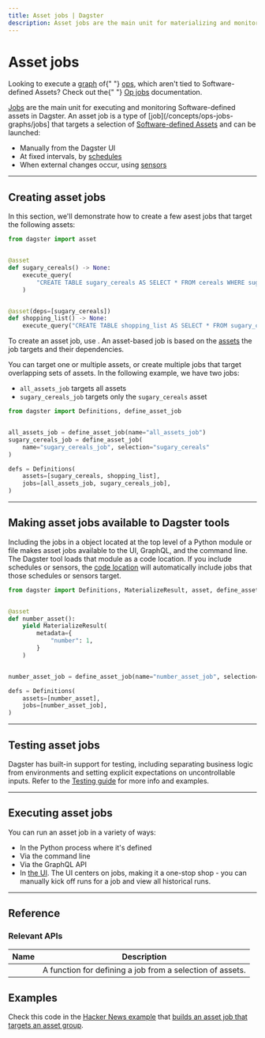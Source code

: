 ```yaml
---
title: Asset jobs | Dagster
description: Asset jobs are the main unit for materializing and monitoring Software-defined assets in Dagster.
---
```


# Asset jobs

<Note>
  Looking to execute a <a href="/concepts/ops-jobs-graphs/graphs">graph</a> of{" "}
  <a href="/concepts/ops-jobs-graphs/ops">ops</a>, which aren't tied to
  Software-defined Assets? Check out the{" "}
  <a href="/concepts/ops-jobs-graphs/op-jobs">Op jobs</a> documentation.
</Note>

[Jobs](/concepts/ops-jobs-graphs/jobs) are the main unit for executing and monitoring Software-defined assets in Dagster. An asset job is a type of \[job]\(/concepts/ops-jobs-graphs/jobs] that targets a selection of [Software-defined Assets](/concepts/assets/software-defined-assets) and can be launched:

- Manually from the Dagster UI
- At fixed intervals, by [schedules](/concepts/partitions-schedules-sensors/schedules)
- When external changes occur, using [sensors](/concepts/partitions-schedules-sensors/sensors)

---

## Creating asset jobs

In this section, we'll demonstrate how to create a few asest jobs that target the following assets:

```python file=/concepts/assets/non_argument_deps.py startafter=start_marker endbefore=end_marker
from dagster import asset


@asset
def sugary_cereals() -> None:
    execute_query(
        "CREATE TABLE sugary_cereals AS SELECT * FROM cereals WHERE sugar_grams > 10"
    )


@asset(deps=[sugary_cereals])
def shopping_list() -> None:
    execute_query("CREATE TABLE shopping_list AS SELECT * FROM sugary_cereals")
```

To create an asset job, use <PyObject object="define_asset_job" />. An asset-based job is based on the [assets](/concepts/assets/software-defined-assets) the job targets and their dependencies.

You can target one or multiple assets, or create multiple jobs that target overlapping sets of assets. In the following example, we have two jobs:

- `all_assets_job` targets all assets
- `sugary_cereals_job` targets only the `sugary_cereals` asset

```python file=/concepts/assets/build_job.py startafter=start_marker endbefore=end_marker
from dagster import Definitions, define_asset_job


all_assets_job = define_asset_job(name="all_assets_job")
sugary_cereals_job = define_asset_job(
    name="sugary_cereals_job", selection="sugary_cereals"
)

defs = Definitions(
    assets=[sugary_cereals, shopping_list],
    jobs=[all_assets_job, sugary_cereals_job],
)
```

---

## Making asset jobs available to Dagster tools

Including the jobs in a <PyObject object="Definitions"/> object located at the top level of a Python module or file makes asset jobs available to the UI, GraphQL, and the command line. The Dagster tool loads that module as a code location. If you include schedules or sensors, the [code location](/concepts/code-locations) will automatically include jobs that those schedules or sensors target.

```python file=/concepts/assets/jobs_to_definitions.py
from dagster import Definitions, MaterializeResult, asset, define_asset_job


@asset
def number_asset():
    yield MaterializeResult(
        metadata={
            "number": 1,
        }
    )


number_asset_job = define_asset_job(name="number_asset_job", selection="number_asset")

defs = Definitions(
    assets=[number_asset],
    jobs=[number_asset_job],
)
```

---

## Testing asset jobs

Dagster has built-in support for testing, including separating business logic from environments and setting explicit expectations on uncontrollable inputs. Refer to the [Testing guide](/concepts/testing) for more info and examples.

---

## Executing asset jobs

You can run an asset job in a variety of ways:

- In the Python process where it's defined
- Via the command line
- Via the GraphQL API
- In [the UI](/concepts/webserver/ui). The UI centers on jobs, making it a one-stop shop - you can manually kick off runs for a job and view all historical runs.

---

## Reference

### Relevant APIs

| Name                                   | Description                                               |
| -------------------------------------- | --------------------------------------------------------- |
| <PyObject object="define_asset_job" /> | A function for defining a job from a selection of assets. |

## Examples

Check this code in the [Hacker News example](https://github.com/dagster-io/dagster/tree/master/examples/project_fully_featured) that [builds an asset job that targets an asset group](https://github.com/dagster-io/dagster/blob/master/examples/project_fully_featured/project_fully_featured/jobs.py).

